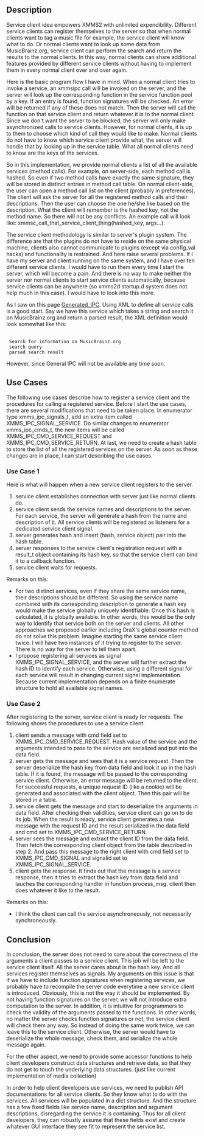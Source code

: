 ==Description==
Service client idea empowers XMMS2 with unlimited expendibility. Different
service clients can register themselves to the server so that when normal
clients want to tag a music file for example, the service client will know what
to do. Or normal clients want to look up some data from MusicBrainz.org,
service client can perform the search and return the results to the normal
clients. In this way, normal clients can share additional features provided by
different service clients without having to implement them in every normal
client over and over again.

Here is the basic program flow I have in mind. When a normal client tries to
invoke a service, an xmmsipc call will be invoked on the server, and the server
will look up the corresponding function in the service function pool by a key.
If an entry is found, function signatures will be checked. An error will be
returned if any of these does not match. Then the server will call the function
on that service client and return whatever it is to the normal client. Since we
don't want the server to be blocked, the server will only make asynchronized
calls to service clients. However, for normal clients, it is up to them to
choose which kind of call they would like to make. Normal clients do not have
to know which service client provide what, the server will handle that by
looking up in the service table. What all normal clients need to know are the
keys of the services.

So in this implementation, we provide normal clients a list of all the available
services (method calls). For example, on server-side, each method call is
hashed. So even if two method calls have exactly the same signature, they will
be stored in distinct entries in method call table. On normal client-side, the
user can open a method call list on the client (probably in preferences). The
client will ask the server for all the registered method calls and their
descriptions. Then the user can choose the one he/she like based on the
description. What the client will remember is the hashed key, not the method
name. So there will not be any conflicts. An example call will look like:
xmmsc_call_that_service_client_thing(hashed_key, args...).

The service client methodology is similar to server's plugin system. The
difference are that the plugins do not have to reside on the same physical
machine, clients also cannot communicate to plugins (except via config_val
hacks) and functionality is restrained. And here raise several problems. If I
have my server and client running on the same system, and I have over ten
different service clients. I would have to run them every time I start the
server, which will become a pain. And there is no way to make neither the server
nor normal clients to start service clients automatically, because service
clients can be anywhere (so xmms2d startup.d system does not help much in this
case). I would have to look into this more.

As I saw on this page [[Generated_IPC]]. Using
XML to define all service calls is a good start. Say we have this service which
takes a string and search it on MusicBrainz.org and return a parsed result, the
XML definition would look somewhat like this:

 <method name="musicbrainz_search">
  <doc>Search for information on MusicBrainz.org</doc>
  <arg><GString /><doc>search query</doc></arg>
  <return><GString /><doc>parsed search result</doc></arg>
 </method>

However, since General IPC will not be available any time soon.

==Use Cases==
The following use cases describe how to register a service client and the
procedures for calling a registered service. Before I start the use cases,
there are several modifications that need to be taken place. In enumerator type
xmms_ipc_signals_t, add an extra item called XMMS_IPC_SIGNAL_SERVICE. Do
similar changes to enumerator xmms_ipc_cmds_t, the new items will be called
XMMS_IPC_CMD_SERVICE_REQUEST and XMMS_IPC_CMD_SERVICE_RETURN. At last, we need
to create a hash table to store the list of all the registered services on the
server. As soon as these changes are in place, I can start describing the use
cases.

===Use Case 1===
Here is what will happen when a new service client registers to the server.
# service client establishes connection with server just like normal clients do.
# service client sends the service names and descriptions to the server. For each service, the server will generate a hash from the name and description of it. All service clients will be registered as listeners for a dedicated service client signal.
# server generates hash and insert (hash, service object) pair into the hash table.
# server responses to the service client's registration request with a result_t object containing its hash key, so that the service client can bind it to a callback function.
# service client waits for requests.

Remarks on this:
* For two distinct services, even if they share the same service name, their descriptions should be different. So using the service name combined with its corresponding description to generate a hash key would make the service globally uniquely identifiable. Once this hash is calculated, it is globally available. In other words, this would be the only way to identify that service both on the server and clients. All other approaches we proposed  earlier including DraX's global counter method do not solve this problem. Imagine starting the same service client twice. I will have two instances of it trying to register to the server. There is no way for the server to tell them apart.
* I propose registering all services as signal XMMS_IPC_SIGNAL_SERVICE, and the server will further extract the hash ID to identify each service. Otherwise, using a different signal for each service will result in changing current signal implementation. Because current implementation depends on a finite enumerate structure to hold all available signal names.

===Use Case 2===
After registering to the server, service client is ready for requests. The following shows the procedures to use a service client.
# client sends a message with cmd field set to XMMS_IPC_CMD_SERVICE_REQUEST.  Hash value of the service and the arguments intended to pass to the service are serialized and put into the data field.
# server gets the message and sees that it is a service request. Then the server deserialize the hash key from data field and look it up in the hash table. If it is found, the message will be passed to the corresponding service client. Otherwise, an error message will be returned to the client.  For successful requests, a unique request ID (like a cookie) will be generated and associated with the client object. Then this pair will be stored in a table.
# service client gets the message and start to deserialize the arguments in data field. After checking their validities, service client can go on to do its job. When the result is ready, service client generates a new message with the request ID and the result serialized in the data field and cmd set to XMMS_IPC_CMD_SERVICE_RETURN.
# server sees the message and extract the client ID from the data field. Then fetch the corresponding client object from the table described in step 2. And pass this message to the right client with cmd field set to XMMS_IPC_CMD_SIGNAL and signalid set to XMMS_IPC_SIGNAL_SERVICE.
# client gets the response. It finds out that the message is a service response, then it tries to extract the hash key from data field and lauches the corresponding handler in function process_msg. client then does whatever it like to the result.

Remarks on this:

* I think the client can call the service asynchroneously, not necessarily synchroneously.

==Conclusion==
In conclusion, the server does not need to care about the correctness of the arguments a client passes to a service client. This job will be left to the service client itself. All the server cares about is the hash key. And all
services register themselves as signals. My arguments on this issue is that if we have to include function signatures when registering services, we probably have to recompile the server code everytime a new service client is introduced.  Obviously, this is not the way it should be implemented. By not having function signatures on the server, we will not introduce extra computation to the server.  In addition, it is intuitive for programmers to check the validity of the arguments passed to the functions. In other words, no matter the server checks
function signatures or not, the service client will check them any way. So instead of doing the same work twice, we can leave this to the service client.  Otherwise, the server would have to deserialize the whole message, check them, and serialize the whole message again.

For the other aspect, we need to provide some accessor functions to help client
developers construct data structures and retrieve data, so that they do not
get to touch the underlying data structures. (just like current implementation
of media collection)

In order to help client developers use services, we need to publish API
documentations for all service clients. So they know what to do with the
services. All services will be populated in a dict structure. And the
structure has a few fixed fields like service name, description and argument
descriptions, disregarding the service it is containing. Thus for all client
developers, they can robustly assume that these fields exist and create whatever
GUI interface they see fit to represent the service list.